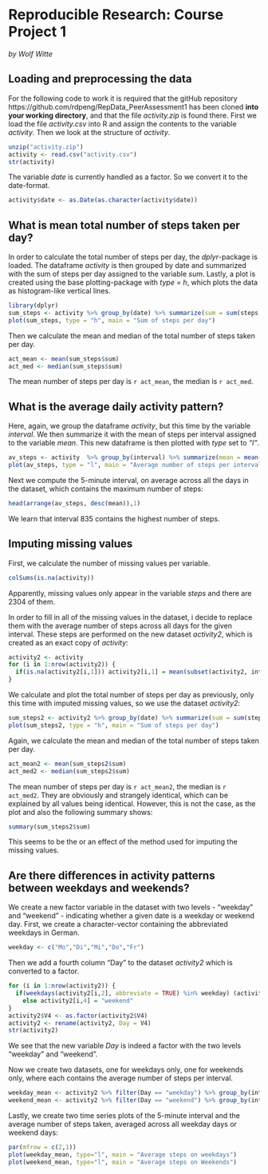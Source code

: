 # Reproducible Research: Course Project 1
*by Wolf Witte*

## Loading and preprocessing the data

For the following code to work it is required that the gitHub repository https://github.com/rdpeng/RepData_PeerAssessment1 has been cloned **into your working directory**, and that the file *activity.zip* is found there. First we load the file *activity.csv* into R and assign the contents to the variable *activity*. Then we look at the structure of *activity*.

```{r}
unzip("activity.zip")
activity <- read.csv("activity.csv")
str(activity)
```

The variable *date* is currently handled as a factor. So we convert it to the date-format.

```{r}
activity$date <- as.Date(as.character(activity$date))
```

## What is mean total number of steps taken per day?

In order to calculate the total number of steps per day, the *dplyr*-package is loaded. The dataframe *activity* is then grouped by date and summarized with the sum of steps per day assigned to the variable *sum*. Lastly, a plot is created using the base plotting-package with *type = h*, which plots the data as histogram-like vertical lines.

```{r}
library(dplyr)
sum_steps <- activity %>% group_by(date) %>% summarize(sum = sum(steps, na.rm = TRUE))
plot(sum_steps, type = "h", main = "Sum of steps per day")
```

Then we calculate the mean and median of the total number of steps taken per day.

```{r}
act_mean <- mean(sum_steps$sum)
act_med <- median(sum_steps$sum)
```

The mean number of steps per day is `r act_mean`, the median is `r act_med`.

## What is the average daily activity pattern?

Here, again, we group the dataframe *activity*, but this time by the variable *interval*. We then summarize it with the mean of steps per interval assigned to the variable *mean*. This new dataframe is then plotted with *type* set to *"l"*.

```{r}
av_steps <- activity  %>% group_by(interval) %>% summarize(mean = mean(steps, na.rm = TRUE))
plot(av_steps, type = "l", main = "Average number of steps per interval")
```

Next we compute the 5-minute interval, on average across all the days in the dataset, which contains the maximum number of steps:

```{r}
head(arrange(av_steps, desc(mean)),1)
```

We learn that interval 835 contains the highest number of steps.

## Imputing missing values

First, we calculate the number of missing values per variable.

```{r}
colSums(is.na(activity))
```

Apparently, missing values only appear in the variable *steps* and there are 2304 of them.

In order to fill in all of the missing values in the dataset, i decide to replace them with the average number of steps across all days for the given interval. These steps are performed on the new dataset *activity2*, which is created as an exact copy of *activity*:

```{r}
activity2 <- activity
for (i in 1:nrow(activity2)) {
  if(is.na(activity2[i,1])) activity2[i,1] = mean(subset(activity2, interval == activity2[i,3])[,1], na.rm = TRUE)
}
```

We calculate and plot the total number of steps per day as previously, only this time with imputed missing values, so we use the dataset *activity2*:

```{r}
sum_steps2 <- activity2 %>% group_by(date) %>% summarize(sum = sum(steps))
plot(sum_steps2, type = "h", main = "Sum of steps per day")
```

Again, we calculate the mean and median of the total number of steps taken per day.

```{r}
act_mean2 <- mean(sum_steps2$sum)
act_med2 <- median(sum_steps2$sum)
```

The mean number of steps per day is `r act_mean2`, the median is `r act_med2`. They are obviously and strangely identical, which can be explained by all values being identical. However, this is not the case, as the plot and also the following summary shows:

```{r}
summary(sum_steps2$sum)
```

This seems to be the or an effect of the method used for imputing the missing values.

## Are there differences in activity patterns between weekdays and weekends?

We create a new factor variable in the dataset with two levels - "weekday" and "weekend" - indicating whether a given date is a weekday or weekend day. First, we create a character-vector containing the abbreviated weekdays in German.

```{r}
weekday <- c("Mo","Di","Mi","Do","Fr")
```

Then we add a fourth column "Day" to the dataset *activity2* which is converted to a factor.

```{r}
for (i in 1:nrow(activity2)) {
  if(weekdays(activity2[i,2], abbreviate = TRUE) %in% weekday) (activity2[i,4] = "weekday")
    else activity2[i,4] = "weekend"
}
activity2$V4 <- as.factor(activity2$V4)
activity2 <- rename(activity2, Day = V4)
str(activity2)
```

We see that the new variable *Day* is indeed a factor with the two levels "weekday" and "weekend".

Now we create two datasets, one for weekdays only, one for weekends only, where each contains the average number of steps per interval.

```{r}
weekday_mean <- activity2 %>% filter(Day == "weekday") %>% group_by(interval) %>% summarize(mean = mean(steps))
weekend_mean <- activity2 %>% filter(Day == "weekend") %>% group_by(interval) %>% summarize(mean = mean(steps))
```

Lastly, we create two time series plots of the 5-minute interval and the average number of steps taken, averaged across all weekday days or weekend days:

```{r}
par(mfrow = c(2,1))
plot(weekday_mean, type="l", main = "Average steps on weekdays")
plot(weekend_mean, type="l", main = "Average steps on Weekends")
```
